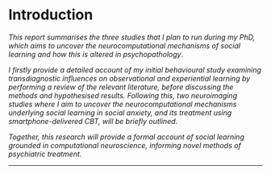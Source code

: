 # Introduction

_This report summarises the three studies that I plan to run during my PhD, which aims to uncover the neurocomputational mechanisms of social learning and how this is altered in psychopathology_. 

_I firstly provide a detailed account of my initial behavioural study examining transdiagnostic influences on observational and experiential learning by performing a review of the relevant literature, before discussing the methods and hypothesised results. Following this, two neuroimaging studies where I aim to uncover the neurocomputational mechanisms underlying social learning in social anxiety, and its treatment using smartphone-delivered CBT, will be briefly outlined_.

_Together, this research will provide a formal account of social learning grounded in computational neuroscience, informing novel methods of psychiatric treatment_.

---

